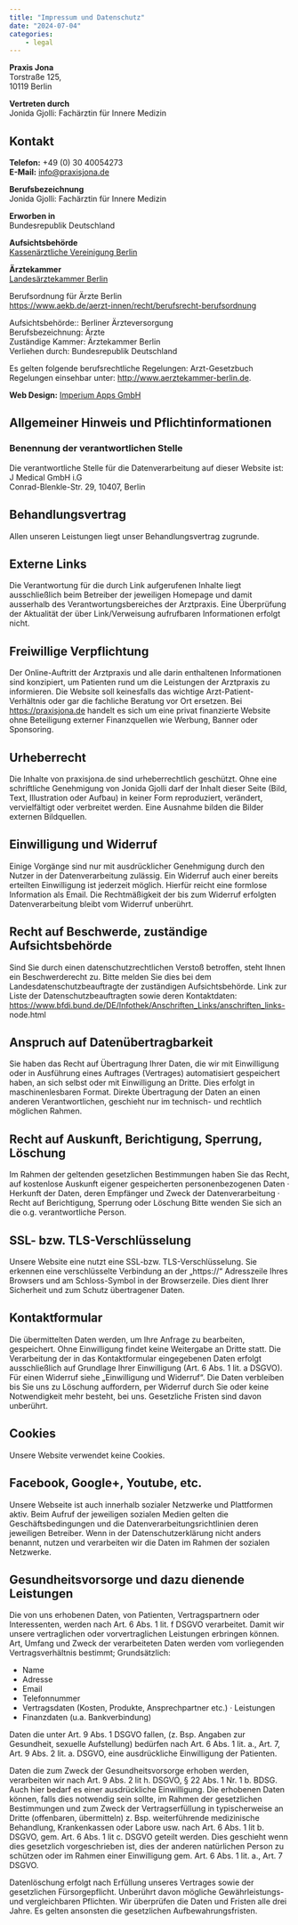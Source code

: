 ```yaml
---
title: "Impressum und Datenschutz"
date: "2024-07-04"
categories:
    - legal
---
```


**Praxis Jona**  
Torstraße 125,  
10119 Berlin

**Vertreten durch**   
Jonida Gjolli: Fachärztin für Innere Medizin

## Kontakt
**Telefon:** +49 (0) 30 40054273  
**E-Mail:** info@praxisjona.de

**Berufsbezeichnung**  
Jonida Gjolli: Fachärztin für Innere Medizin

**Erworben in**  
Bundesrepublik Deutschland

**Aufsichtsbehörde**  
[Kassenärztliche Vereinigung Berlin](www.kvberlin.de)

**Ärztekammer**  
[Landesärztekammer Berlin](www.aekb.de)

Berufsordnung für Ärzte Berlin  
https://www.aekb.de/aerzt-innen/recht/berufsrecht-berufsordnung

Aufsichtsbehörde:: Berliner Ärzteversorgung  
Berufsbezeichnung: Ärzte  
Zuständige Kammer: Ärztekammer Berlin  
Verliehen durch: Bundesrepublik Deutschland  

Es gelten folgende berufsrechtliche Regelungen: 
Arzt-Gesetzbuch   
Regelungen einsehbar unter: http://www.aerztekammer-berlin.de.

**Web Design:** [Imperium Apps GmbH](https://imperiumapps.com)

## Allgemeiner Hinweis und Pflichtinformationen
### Benennung der verantwortlichen Stelle
Die verantwortliche Stelle für die Datenverarbeitung auf dieser Website ist:  
J Medical GmbH i.G  
Conrad-Blenkle-Str. 29, 10407, Berlin 

## Behandlungsvertrag
Allen unseren Leistungen liegt unser Behandlungsvertrag zugrunde.

## Externe Links
Die Verantwortung für die durch Link aufgerufenen Inhalte liegt ausschließlich beim Betreiber der jeweiligen Homepage und damit ausserhalb des Verantwortungsbereiches der Arztpraxis. Eine Überprüfung der Aktualität der über Link/Verweisung aufrufbaren Informationen erfolgt nicht.

## Freiwillige Verpflichtung
Der Online-Auftritt der Arztpraxis und alle darin enthaltenen Informationen sind konzipiert, um Patienten rund um die Leistungen der Arztpraxis zu
informieren. Die Website soll keinesfalls das wichtige Arzt-Patient-Verhältnis oder gar die fachliche Beratung vor Ort ersetzen. Bei https://praxisjona.de handelt es sich um eine privat finanzierte Website ohne Beteiligung externer Finanzquellen wie Werbung, Banner oder Sponsoring.

## Urheberrecht
Die Inhalte von praxisjona.de sind urheberrechtlich
geschützt. Ohne eine schriftliche Genehmigung von Jonida Gjolli darf der Inhalt dieser Seite (Bild, Text, Illustration oder Aufbau) in keiner Form reproduziert, verändert, vervielfältigt oder verbreitet werden. Eine Ausnahme bilden die Bilder externen Bildquellen.

## Einwilligung und Widerruf
Einige Vorgänge sind nur mit ausdrücklicher Genehmigung durch den Nutzer in der Datenverarbeitung zulässig. Ein Widerruf auch einer bereits erteilten Einwilligung ist jederzeit möglich. Hierfür reicht eine formlose Information als Email.
Die Rechtmäßigkeit der bis zum Widerruf erfolgten Datenverarbeitung bleibt vom Widerruf unberührt.

## Recht auf Beschwerde, zuständige Aufsichtsbehörde
Sind Sie durch einen datenschutzrechtlichen Verstoß betroffen, steht Ihnen ein Beschwerderecht zu. Bitte melden Sie dies bei dem Landesdatenschutzbeauftragte der zuständigen Aufsichtsbehörde.
Link zur Liste der Datenschutzbeauftragten sowie deren Kontaktdaten: https://www.bfdi.bund.de/DE/Infothek/Anschriften_Links/anschriften_links- node.html

## Anspruch auf Datenübertragbarkeit
Sie haben das Recht auf Übertragung Ihrer Daten, die wir mit Einwilligung oder in Ausführung eines Auftrages (Vertrages) automatisiert gespeichert haben, an sich selbst oder mit Einwilligung an Dritte. Dies erfolgt in maschinenlesbaren Format. Direkte Übertragung der Daten an einen anderen Verantwortlichen, geschieht nur im technisch- und rechtlich möglichen Rahmen.

## Recht auf Auskunft, Berichtigung, Sperrung, Löschung
Im Rahmen der geltenden gesetzlichen Bestimmungen haben Sie das Recht, auf kostenlose Auskunft eigener gespeicherten personenbezogenen Daten
· Herkunft der Daten, deren Empfänger und Zweck der Datenverarbeitung
· Recht auf Berichtigung, Sperrung oder Löschung
Bitte wenden Sie sich an die o.g. verantwortliche Person.

## SSL- bzw. TLS-Verschlüsselung
Unsere Website eine nutzt eine SSL-bzw. TLS-Verschlüsselung. Sie erkennen eine verschlüsselte Verbindung an der „https://“ Adresszeile Ihres Browsers und am Schloss-Symbol in der Browserzeile. Dies dient Ihrer Sicherheit und zum Schutz übertragener Daten.

## Kontaktformular
Die übermittelten Daten werden, um Ihre Anfrage zu bearbeiten, gespeichert. Ohne Einwilligung findet keine Weitergabe an Dritte statt.
Die Verarbeitung der in das Kontaktformular eingegebenen Daten erfolgt ausschließlich auf Grundlage Ihrer Einwilligung (Art. 6 Abs. 1 lit. a DSGVO). Für einen Widerruf siehe „Einwilligung und Widerruf“. Die Daten verbleiben bis Sie uns zu Löschung auffordern, per Widerruf durch Sie oder keine Notwendigkeit mehr besteht, bei uns. Gesetzliche Fristen sind davon unberührt.

## Cookies
Unsere Website verwendet keine Cookies.

## Facebook, Google+, Youtube, etc.
Unsere Webseite ist auch innerhalb sozialer Netzwerke und Plattformen aktiv. Beim Aufruf der jeweiligen sozialen Medien gelten die Geschäftsbedingungen und die
Datenverarbeitungsrichtlinien deren jeweiligen Betreiber. Wenn in der Datenschutzerklärung nicht anders benannt, nutzen und verarbeiten wir die Daten im Rahmen der sozialen Netzwerke.

## Gesundheitsvorsorge und dazu dienende Leistungen
Die von uns erhobenen Daten, von Patienten, Vertragspartnern oder Interessenten, werden nach Art. 6 Abs. 1 lit. f DSGVO verarbeitet. Damit wir unsere vertraglichen oder vorvertraglichen Leistungen erbringen können. Art, Umfang und Zweck der verarbeiteten Daten werden vom vorliegenden Vertragsverhältnis bestimmt; Grundsätzlich:
- Name
- Adresse
- Email
- Telefonnummer
- Vertragsdaten (Kosten, Produkte, Ansprechpartner etc.) · Leistungen
- Finanzdaten (u.a. Bankverbindung)

Daten die unter Art. 9 Abs. 1 DSGVO fallen, (z. Bsp. Angaben zur Gesundheit, sexuelle Aufstellung) bedürfen nach Art. 6 Abs. 1 lit. a., Art. 7, Art. 9 Abs. 2 lit. a. DSGVO, eine ausdrückliche Einwilligung der Patienten. 

Daten die zum Zweck der Gesundheitsvorsorge erhoben werden, verarbeiten wir nach Art. 9 Abs. 2 lit h. DSGVO, § 22 Abs. 1 Nr. 1 b. BDSG. Auch hier bedarf es einer ausdrückliche Einwilligung. Die erhobenen Daten können, falls dies notwendig sein sollte, im Rahmen der gesetzlichen Bestimmungen und zum Zweck der Vertragserfüllung in typischerweise an Dritte (offenbaren, übermitteln) z. Bsp. weiterführende medizinische Behandlung, Krankenkassen oder Labore usw. nach Art. 6 Abs. 1 lit b. DSGVO, gem. Art. 6 Abs. 1 lit c. DSGVO geteilt
werden. Dies geschieht wenn dies gesetzlich vorgeschrieben ist, dies der anderen natürlichen Person zu schützen oder im Rahmen einer Einwilligung
gem. Art. 6 Abs. 1 lit. a., Art. 7 DSGVO.

Datenlöschung erfolgt nach Erfüllung unseres Vertrages sowie der gesetzlichen Fürsorgepflicht. Unberührt davon mögliche Gewährleistungs- und vergleichbaren Pflichten. Wir überprüfen die Daten und Fristen alle drei Jahre. Es gelten ansonsten die gesetzlichen Aufbewahrungsfristen.